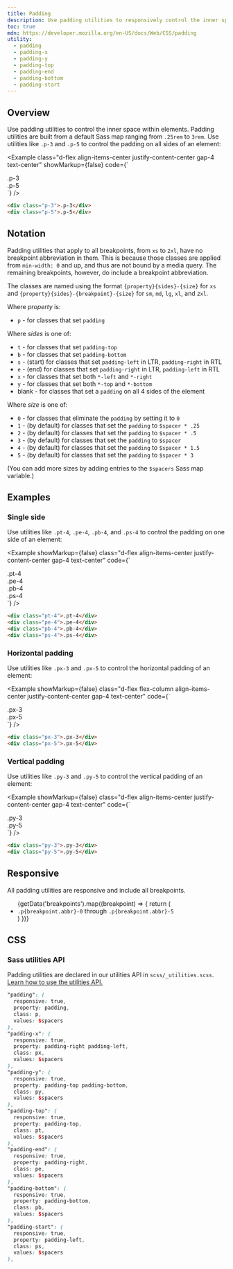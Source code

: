 ```yaml
---
title: Padding
description: Use padding utilities to responsively control the inner spacing of elements.
toc: true
mdn: https://developer.mozilla.org/en-US/docs/Web/CSS/padding
utility:
  - padding
  - padding-x
  - padding-y
  - padding-top
  - padding-end
  - padding-bottom
  - padding-start
---
```



## Overview

Use padding utilities to control the inner space within elements. Padding utilities are built from a default Sass map ranging from `.25rem` to `3rem`. Use utilities like `.p-3` and `.p-5` to control the padding on all sides of an element:

<Example class="d-flex align-items-center justify-content-center gap-4 text-center" showMarkup={false} code={`
  <div class="p-3 bg-primary bd-pattern-diagonal-inner fg-contrast-accent rounded-3">
    <div class="p-3 bg-primary rounded-3">
      .p-3
    </div>
  </div>
  <div class="p-5 bg-primary bd-pattern-diagonal-inner fg-contrast-accent rounded-3">
    <div class="p-3 bg-primary rounded-3">
      .p-5
    </div>
  </div>`} />

```html
<div class="p-3">.p-3</div>
<div class="p-5">.p-5</div>
```

## Notation

Padding utilities that apply to all breakpoints, from `xs` to `2xl`, have no breakpoint abbreviation in them. This is because those classes are applied from `min-width: 0` and up, and thus are not bound by a media query. The remaining breakpoints, however, do include a breakpoint abbreviation.

The classes are named using the format `{property}{sides}-{size}` for `xs` and `{property}{sides}-{breakpoint}-{size}` for `sm`, `md`, `lg`, `xl`, and `2xl`.

Where *property* is:

- `p` - for classes that set `padding`

Where *sides* is one of:

- `t` - for classes that set `padding-top`
- `b` - for classes that set `padding-bottom`
- `s` - (start) for classes that set `padding-left` in LTR, `padding-right` in RTL
- `e` - (end) for classes that set `padding-right` in LTR, `padding-left` in RTL
- `x` - for classes that set both `*-left` and `*-right`
- `y` - for classes that set both `*-top` and `*-bottom`
- blank - for classes that set a `padding` on all 4 sides of the element

Where *size* is one of:

- `0` - for classes that eliminate the `padding` by setting it to `0`
- `1` - (by default) for classes that set the `padding` to `$spacer * .25`
- `2` - (by default) for classes that set the `padding` to `$spacer * .5`
- `3` - (by default) for classes that set the `padding` to `$spacer`
- `4` - (by default) for classes that set the `padding` to `$spacer * 1.5`
- `5` - (by default) for classes that set the `padding` to `$spacer * 3`

(You can add more sizes by adding entries to the `$spacers` Sass map variable.)

## Examples

### Single side

Use utilities like `.pt-4`, `.pe-4`, `.pb-4`, and `.ps-4` to control the padding on one side of an element:

<Example showMarkup={false} class="d-flex align-items-center justify-content-center gap-4 text-center" code={`
  <div class="pt-4 bg-primary bd-pattern-diagonal-inner fg-contrast-accent rounded-3">
    <div class="p-3 bg-primary rounded-3">
      .pt-4
    </div>
  </div>
  <div class="pe-4 bg-primary bd-pattern-diagonal-inner fg-contrast-accent rounded-3">
    <div class="p-3 bg-primary rounded-3">
      .pe-4
    </div>
  </div>
  <div class="pb-4 bg-primary bd-pattern-diagonal-inner fg-contrast-accent rounded-3">
    <div class="p-3 bg-primary rounded-3">
      .pb-4
    </div>
  </div>
  <div class="ps-4 bg-primary bd-pattern-diagonal-inner fg-contrast-accent rounded-3">
    <div class="p-3 bg-primary rounded-3">
      .ps-4
    </div>
  </div>`} />

```html
<div class="pt-4">.pt-4</div>
<div class="pe-4">.pe-4</div>
<div class="pb-4">.pb-4</div>
<div class="ps-4">.ps-4</div>
```

### Horizontal padding

Use utilities like `.px-3` and `.px-5` to control the horizontal padding of an element:

<Example showMarkup={false} class="d-flex flex-column align-items-center justify-content-center gap-4 text-center" code={`
  <div class="px-3 bg-primary bd-pattern-diagonal-inner fg-contrast-accent rounded-3">
    <div class="p-3 bg-primary rounded-3">
      .px-3
    </div>
  </div>
  <div class="px-5 bg-primary bd-pattern-diagonal-inner fg-contrast-accent rounded-3">
    <div class="p-3 bg-primary rounded-3">
      .px-5
    </div>
  </div>`} />

```html
<div class="px-3">.px-3</div>
<div class="px-5">.px-5</div>
```

### Vertical padding

Use utilities like `.py-3` and `.py-5` to control the vertical padding of an element:

<Example showMarkup={false} class="d-flex align-items-center justify-content-center gap-4 text-center" code={`
  <div class="py-3 bg-primary bd-pattern-diagonal-inner fg-contrast-accent rounded-3">
    <div class="p-3 bg-primary rounded-3">
      .py-3
    </div>
  </div>
  <div class="py-5 bg-primary bd-pattern-diagonal-inner fg-contrast-accent rounded-3">
    <div class="p-3 bg-primary rounded-3">
      .py-5
    </div>
  </div>`} />

```html
<div class="py-3">.py-3</div>
<div class="py-5">.py-5</div>
```

## Responsive

All padding utilities are responsive and include all breakpoints.

<ul>
{getData('breakpoints').map((breakpoint) => {
  return (
    <li><code>.p{breakpoint.abbr}-0</code> through <code>.p{breakpoint.abbr}-5</code></li>
  )
})}
</ul>

## CSS

### Sass utilities API

Padding utilities are declared in our utilities API in `scss/_utilities.scss`. [Learn how to use the utilities API.]([[docsref:/utilities/api#using-the-api]])

```scss
"padding": (
  responsive: true,
  property: padding,
  class: p,
  values: $spacers
),
"padding-x": (
  responsive: true,
  property: padding-right padding-left,
  class: px,
  values: $spacers
),
"padding-y": (
  responsive: true,
  property: padding-top padding-bottom,
  class: py,
  values: $spacers
),
"padding-top": (
  responsive: true,
  property: padding-top,
  class: pt,
  values: $spacers
),
"padding-end": (
  responsive: true,
  property: padding-right,
  class: pe,
  values: $spacers
),
"padding-bottom": (
  responsive: true,
  property: padding-bottom,
  class: pb,
  values: $spacers
),
"padding-start": (
  responsive: true,
  property: padding-left,
  class: ps,
  values: $spacers
),
```
